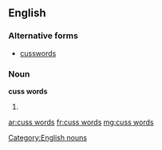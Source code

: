 ==English==

===Alternative forms===
* [[cusswords]]

===Noun===
'''cuss words'''

# {{plural of|cuss word}}

[[Category:English nouns]]

[[ar:cuss words]]
[[fr:cuss words]]
[[mg:cuss words]]